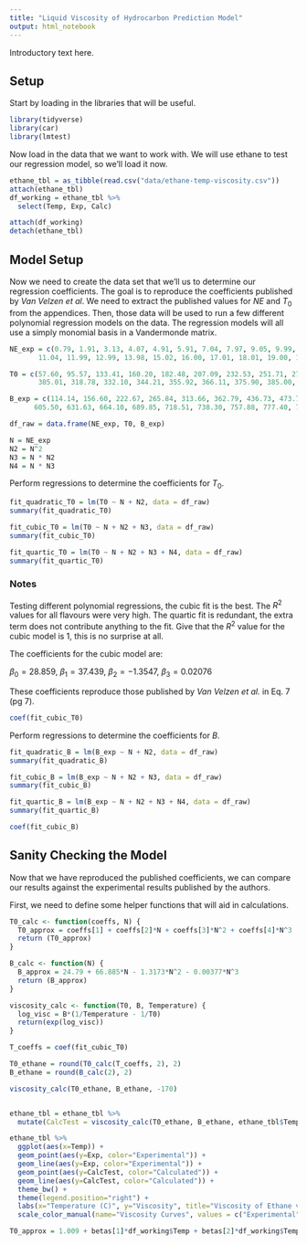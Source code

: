 ---
title: "Liquid Viscosity of Hydrocarbon Prediction Model"
output: html_notebook
---

<p>Introductory text here.</p>

## Setup
<p>Start by loading in the libraries that will be useful.</p>
```{r}
library(tidyverse)
library(car)
library(lmtest)
```

<p>Now load in the data that we want to work with. We will use ethane to test our regression model, so we'll load it now.</p>

```{r}
ethane_tbl = as_tibble(read.csv("data/ethane-temp-viscosity.csv"))
attach(ethane_tbl)
df_working = ethane_tbl %>% 
  select(Temp, Exp, Calc)

attach(df_working)
detach(ethane_tbl)
```

## Model Setup
<p>Now we need to create the data set that we'll us to determine our regression coefficients. The goal is to reproduce the coefficients published by <em>Van Velzen et al</em>. We need to extract the published values for $NE$ and $T_0$ from the appendices. Then, those data will be used to run a few different polynomial regression models on the data. The regression models will all use a simply monomial basis in a Vandermonde matrix.</p>

```{r}
NE_exp = c(0.79, 1.91, 3.13, 4.07, 4.91, 5.91, 7.04, 7.97, 9.05, 9.99, 
       11.04, 11.99, 12.99, 13.98, 15.02, 16.00, 17.01, 18.01, 19.00, 19.98)

T0 = c(57.60, 95.57, 133.41, 160.20, 182.48, 207.09, 232.53, 251.71, 272.12, 288.37, 
       305.01, 318.78, 332.10, 344.21, 355.92, 366.11, 375.90, 385.00, 393.54, 401.67)

B_exp = c(114.14, 156.60, 222.67, 265.84, 313.66, 362.79, 436.73, 473.70, 525.56, 558.61,
      605.50, 631.63, 664.10, 689.85, 718.51, 738.30, 757.88, 777.40, 793.62, 811.29)

df_raw = data.frame(NE_exp, T0, B_exp)

N = NE_exp
N2 = N^2
N3 = N * N2
N4 = N * N3
```
<p>Perform regressions to determine the coefficients for $T_0$.</p>
```{r}
fit_quadratic_T0 = lm(T0 ~ N + N2, data = df_raw)
summary(fit_quadratic_T0)

fit_cubic_T0 = lm(T0 ~ N + N2 + N3, data = df_raw)
summary(fit_cubic_T0)

fit_quartic_T0 = lm(T0 ~ N + N2 + N3 + N4, data = df_raw)
summary(fit_quartic_T0)
```
### Notes
<p>Testing different polynomial regressions, the cubic fit is the best. The $R^2$ values for all flavours were very high. The quartic fit is redundant, the extra term does not contribute anything to the fit. Give that the $R^2$ value for the cubic model is 1, this is no surprise at all.<p>
<p>The coefficients for the cubic model are:</p>
<p>$\beta_0 = 28.859$, $\beta_1 = 37.439$, $\beta_2 = -1.3547$, $\beta_3 = 0.02076$</p>
<p>These coefficients reproduce those published by <em>Van Velzen et al.</em> in Eq. 7 (pg 7).</p>

```{r}
coef(fit_cubic_T0)
```
<p>Perform regressions to determine the coefficients for $B$.</p>

```{r}
fit_quadratic_B = lm(B_exp ~ N + N2, data = df_raw)
summary(fit_quadratic_B)

fit_cubic_B = lm(B_exp ~ N + N2 + N3, data = df_raw)
summary(fit_cubic_B)

fit_quartic_B = lm(B_exp ~ N + N2 + N3 + N4, data = df_raw)
summary(fit_quartic_B)
```
```{r}
coef(fit_cubic_B)
```

## Sanity Checking the Model 
<p>Now that we have reproduced the published coefficients, we can compare our results against the experimental results published by the authors.</p>
<p>First, we need to define some helper functions that will aid in calculations.</p>

```{r}
T0_calc <- function(coeffs, N) {
  T0_approx = coeffs[1] + coeffs[2]*N + coeffs[3]*N^2 + coeffs[4]*N^3
  return (T0_approx)
}

B_calc <- function(N) {
  B_approx = 24.79 + 66.885*N - 1.3173*N^2 - 0.00377*N^3
  return (B_approx)
}

viscosity_calc <- function(T0, B, Temperature) {
  log_visc = B*(1/Temperature - 1/T0)
  return(exp(log_visc))
}

```




```{r}
T_coeffs = coef(fit_cubic_T0)

T0_ethane = round(T0_calc(T_coeffs, 2), 2)
B_ethane = round(B_calc(2), 2)

viscosity_calc(T0_ethane, B_ethane, -170)


ethane_tbl = ethane_tbl %>% 
  mutate(CalcTest = viscosity_calc(T0_ethane, B_ethane, ethane_tbl$Temp))

ethane_tbl %>% 
  ggplot(aes(x=Temp)) +
  geom_point(aes(y=Exp, color="Experimental")) +
  geom_line(aes(y=Exp, color="Experimental")) +
  geom_point(aes(y=CalcTest, color="Calculated")) +
  geom_line(aes(y=CalcTest, color="Calculated")) +
  theme_bw() +
  theme(legend.position="right") +
  labs(x="Temperature (C)", y="Viscosity", title="Viscosity of Ethane v. Temperture") +
  scale_color_manual(name="Viscosity Curves", values = c("Experimental"="#000000","Calculated"="#993399"))
```

```{r}
T0_approx = 1.009 + betas[1]*df_working$Temp + betas[2]*df_working$Temp + betas[3]*df_working$Temp
```

